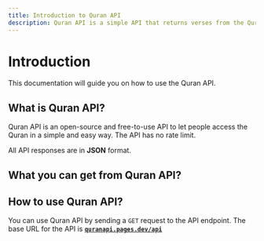 ```yaml
---
title: Introduction to Quran API
description: Quran API is a simple API that returns verses from the Quran in JSON and Audio format.
---
```


# Introduction

This documentation will guide you on how to use the Quran API.

## What is Quran API?

Quran API is an open-source and free-to-use API to let people access the Quran in a simple and easy way. The API has no rate limit.

All API responses are in <b>JSON</b> format.

## What you can get from Quran API?

<FeaturesList />

## How to use Quran API?

You can use Quran API by sending a `GET` request to the API endpoint.
The base URL for the API is **[`quranapi.pages.dev/api`](https://quranapi.pages.dev/api)**


